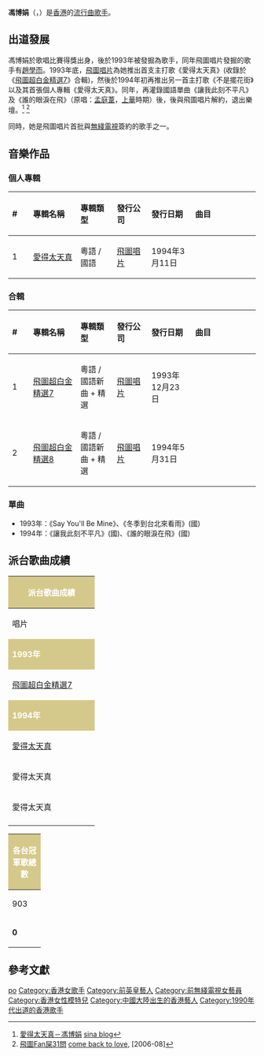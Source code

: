 {{藝人
| 姓名     = 馮博娟
| 類型     = 女歌手
| 英文名 = Kennies Fung
| 音樂類型 = [[粵語流行音樂|粵語流行音樂]]
| 語言 = [[粵語|粵語]]、[[英語|英語]]、[[國語|國語]] 
| image        = 
| caption      = 
| explain      =
| 羅馬拼音    = Lam Fan
| birthdate = {{birth_date_and_age|1971|11|17}}
| location = {{CHN-1949}}[https://www.facebook.com/8090cantopop/photos/3531622313516253 天津市]
| register     = 
| end date     = 
| spouse       = [[孫富錦|孫富錦]]（1997年結婚）
| children     = 
| weigh        = 
| blood type   = 
| star signs   = 
| eeducation   = 
| alma_mater   =   
| 出道作 = 《愛得太天真》（1993年）
| 出道日期 = 
| 代表作 = 
| 活躍年代 = 1993年至1994年
| 唱片公司 = [[飛圖唱片|飛圖唱片]]（1993年－1994年）
| 經紀公司 = 
| year = 
| imdb       =
}}
'''馮博娟'''（{{lang-en|'''Kennies Fung'''}}，{{bd|1971年|11月17日||}}）是[[香港|香港]]的[[流行曲|流行曲]][[歌手|歌手]]。

==出道發展==
馮博娟於歌唱比賽得獎出身，後於1993年被發掘為歌手，同年飛圖唱片發掘的歌手有[[趙學而|趙學而]]。1993年底，[[飛圖唱片|飛圖唱片]]為她推出首支主打歌《愛得太天真》(收錄於《[[飛圖超白金精選7|飛圖超白金精選7]]》合輯)，然後於1994年初再推出另一首主打歌《不是擺花街》以及其首張個人專輯《愛得太天真》。同年，再灌錄國語單曲《讓我此刻不平凡》及《誰的眼淚在飛》（原唱：[[孟庭葦|孟庭葦]]，[[上華|上華]]時期）後，後與飛圖唱片解約，退出樂壇。<ref>[http://blog.sina.com.cn/s/blog_4540d7e30102v6d5.html 愛得太天真－馮博娟] {{Wayback|url=http://blog.sina.com.cn/s/blog_4540d7e30102v6d5.html |date=20180101194438 }} [[sina_blog|sina blog]]</ref> <ref>[http://comebacktolove.blogspot.com/2006/08/fan31.html 飛圖Fan屎31問] {{Wayback|url=http://comebacktolove.blogspot.com/2006/08/fan31.html |date=20191231234854 }} [[come_back_to_love|come back to love]], [2006-08]</ref>

同時，她是飛圖唱片首批與[[無綫電視|無綫電視]]簽約的歌手之一。

==音樂作品==
===個人專輯===
{| class="wikitable"
!align="left" width="50px"| #
!align="left" width="175px"| 專輯名稱
!align="left" width="120px"| 專輯類型
!align="left" width="110px"| 發行公司
!align="left" width="120px"| 發行日期
!align="left" width="260px"| 曲目
|-
! 1
! [[愛得太天真|愛得太天真]]
| 粵語 / 國語
| [[飛圖唱片|飛圖唱片]]
| 1994年3月11日
| {{hidden|  曲目|
#分手已是時候
#不是擺花街
#愛得太天真（Remix）
#一生一起多美麗
#盪
#過去已成過去（[[彭健新|彭健新]]合唱）
#每當風起時
#沒法完
#世界有誰更真心
#心慌的下午（國語）
}}
|}

===合輯===
{| class="wikitable"
!align="left" width="50px"| #
!align="left" width="175px"| 專輯名稱
!align="left" width="120px"| 專輯類型
!align="left" width="110px"| 發行公司
!align="left" width="120px"| 發行日期
!align="left" width="260px"| 曲目
|-
! 1
! [[飛圖超白金精選7|飛圖超白金精選7]]
| 粵語 / 國語新曲 + 精選
| [[飛圖唱片|飛圖唱片]]
| 1993年12月23日
| {{hidden|  曲目|
# 心邪（Remix）（[[葉玉卿|葉玉卿]]）
# 新鴛鴦蝴蝶夢（國語）（[[陳鴻|陳鴻]]）
# 愛得太天真（馮博娟）
# 平常心（[[黃凱芹|黃凱芹]]）
# 浪漫故事（[[梁雁翎|梁雁翎]]）
# 孤枕難眠（國語）
# 當愛己成往事（國語）（[[林帆|林帆]]、[[蔣志光|蔣志光]]）
# 管它什麼的安排（國語）／NBC
# 偶然（國語）（[[黃凱芹|黃凱芹]]）
# 記憶（國語）（[[葉玉卿|葉玉卿]]）
# 不應該的愛（[[梁雁翎|梁雁翎]]）
# 自製浪漫（[[黃凱芹|黃凱芹]]）
# 梅蘭梅蘭我愛你（國語）（[[葉玉卿|葉玉卿]]）
# Hey Paula（Paul、Paula）}}
|-
! 2
! [[飛圖超白金精選8|飛圖超白金精選8]]
| 粵語 / 國語新曲 + 精選
| [[飛圖唱片|飛圖唱片]]
| 1994年5月31日
| {{hidden|  曲目|
# 反叛情歌（Remix）（[[趙學而|趙學而]]）
# 看我！別回頭（[[趙學而|趙學而]]）
# 來...尋夢（Remix）（[[葉玉卿|葉玉卿]]）
# 愛得自然（[[黃凱芹|黃凱芹]]）
# 平凡心（國語）（[[蔡濟文|蔡濟文]]）
# 多情多煩惱（國語）（[[梁雁翎|梁雁翎]]）
# 沉默的戀人（[[葉玉卿|葉玉卿]]）
# '''不是擺花街（Remix）（馮博娟）'''
# 時間沖不淡思念（[[蔡濟文|蔡濟文]]）
# 情緣（國語）（[[蔡濟文|蔡濟文]]）
# 只要你乖（[[葉玉卿|葉玉卿]]）
# '''盪（馮博娟）'''
# 說你願意（I Will Do）（國語）（[[新少年俱樂部|新少年俱樂部]]）
# 獨來獨往（國語）（[[新少年俱樂部|新少年俱樂部]]）
# '''過去已成過去（馮博娟、[[彭健新|彭健新]]）'''
# 我和春天有個約會（[[劉雅麗|劉雅麗]]）}}
|}

===單曲===
*1993年：《Say You'll Be Mine》、《冬季到台北來看雨》(國)
*1994年：《讓我此刻不平凡》(國)、《誰的眼淚在飛》(國)

==派台歌曲成績==
{| class="wikitable" cellpadding="1"
|-
! style="background:#D4C98A; color:white" colspan="7"| '''派台歌曲成績'''
|-
| width="160"| 唱片 || width="160"| 歌曲 || width="50"| 903 || width="50"| RTHK || width="50"| 997 || width="50"| TVB || width="220"| 備註
|-
! style="background:#D4C98A; color:white" colspan="7"| '''1993年'''
|-
| [[飛圖超白金精選7|飛圖超白金精選7]] || 愛得太天真 || - || - || style="background:#808080" |   || - || 
|-
! style="background:#D4C98A; color:white" colspan="7"| '''1994年'''
|-
| [[愛得太天真|愛得太天真]] || 不是擺花街 || - || - || style="background:#808080" |   || - || 
|-
| 愛得太天真 || 過去已成過去 || - || - || style="background:#808080" |   || - || [[彭健新|彭健新]]合唱
|-
| 愛得太天真 || 盪 || - || - || style="background:#808080" |   || - || 
|-
|}
{| class="wikitable" cellpadding="1"
|-
! style="background:#D4C98A; color:white" colspan="5"| '''各台冠軍歌總數'''
|-
| width="50"| 903 || width="50"| RTHK || width="50"| 997 || width="50"| TVB || width="160"| 備註
|-
| '''0''' || '''0''' || '''0''' || '''0''' || '''四台冠軍歌總數：0'''
|}

==參考文獻==
{{reflist}}

{{DEFAULTSORT:fung}}
[[Category:馮姓|po]]
[[Category:香港女歌手|Category:香港女歌手]]
[[Category:前英皇藝人|Category:前英皇藝人]]
[[Category:前無綫電視女藝員|Category:前無綫電視女藝員]]
[[Category:香港女性模特兒|Category:香港女性模特兒]]
[[Category:中國大陸出生的香港藝人|Category:中國大陸出生的香港藝人]]
[[Category:1990年代出道的香港歌手|Category:1990年代出道的香港歌手]]